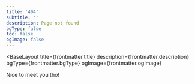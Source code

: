 ```yaml
---
title: '404'
subtitle: ''
description: Page not found
bgType: false
toc: false
ogImage: false
---
```



<BaseLayout
  title={frontmatter.title}
  description={frontmatter.description}
  bgType={frontmatter.bgType}
  ogImage={frontmatter.ogImage}
>
  <StandardLayout title={frontmatter.title} subtitle={frontmatter.subtitle}>
    <p>Nice to meet you tho!</p>
  </StandardLayout>
</BaseLayout>
